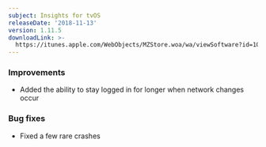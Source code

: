 ```yaml
---
subject: Insights for tvOS
releaseDate: '2018-11-13'
version: 1.11.5
downloadLink: >-
  https://itunes.apple.com/WebObjects/MZStore.woa/wa/viewSoftware?id=1098396112&mt=8
---
```


### Improvements

* Added the ability to stay logged in for longer when network changes occur

### Bug fixes

* Fixed a few rare crashes
